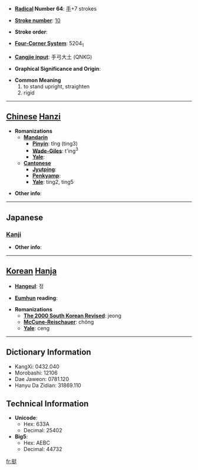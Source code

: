 * '''[[Wiktionary:Chinese radical index| Radical]] Number 64''': [[Wiktionary:Chinese radical index 手|手]]+7 strokes

* '''[[Wiktionary:Chinese total strokes index|Stroke number]]''': [[Wiktionary:Chinese total strokes index 10|10]]

* '''Stroke order''': 

* '''[[Wiktionary:Chinese four corner index|Four-Corner System]]''': 5204<sub>1</sub>

* '''[[Wiktionary:Chinese Cangjie index|Cangjie input]]''': 手弓大土 (QNKG)

* '''Graphical Significance and Origin''': 

* '''Common Meaning'''
*#to stand upright, straighten
*# rigid


----

== [[Chinese]] [[Hanzi]] ==

* '''Romanizations'''
** '''[[Mandarin]]'''
*** '''[[Pinyin]]''': tǐng (ting3)
*** '''[[Wade-Giles]]''': t'ing<sup>3</sup>
*** '''[[Yale]]''': 
** '''[[Cantonese]]'''
*** '''[[Jyutping]]''':
*** '''[[Penkyamp]]''': 
*** '''[[Yale]]''': ting2, ting5

* '''Other info''': 

----

==Japanese==
===[[Kanji]]===
{{kanji|on readings=[[てい]] (tei), [[ちょう]] (chō)|kun readings=[[ぬく]] (nuku)}}

* '''Other info''':  

----

== [[Korean]] [[Hanja]] ==

* '''[[Hangeul]]''': 정

* '''[[Eumhun]] reading''': 

* '''Romanizations'''
** '''[[The 2000 South Korean Revised Romanization|The 2000 South Korean Revised]]''': jeong
** '''[[McCune-Reischauer]]''': chŏng
** '''[[Yale]]''': ceng

----

== Dictionary Information ==

* KangXi: 0432.040
* Morobashi: 12106
* Dae Jaweon: 0781.120
* Hanyu Da Zidian: 31869.110

== Technical Information ==

* '''Unicode''':
** Hex: 633A
** Decimal: 25402
* '''Big5''':
** Hex: AEBC
** Decimal: 44732

[[fr:挺]]